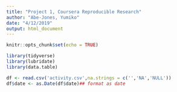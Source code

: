 ```yaml
---
title: "Project 1, Coursera Reproducible Research"
author: "Abe-Jones, Yumiko"
date: "4/12/2019"
output: html_document
---
```


```r
knitr::opts_chunk$set(echo = TRUE)
```


```r
library(tidyverse)
library(lubridate)
library(data.table)
```


```r
df <- read.csv('activity.csv',na.strings = c('','NA','NULL'))
df$date <- as.Date(df$date)## format as date
```



```r


```

